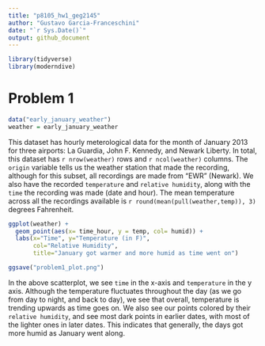 ```yaml
---
title: "p8105_hw1_geg2145"
author: "Gustavo Garcia-Franceschini"
date: "`r Sys.Date()`"
output: github_document
---
```


```r
library(tidyverse)
library(moderndive)
```

# Problem 1

```r
data("early_january_weather")
weather = early_january_weather
```

This dataset has hourly meterological data for the month of January 2013 for three airports: La Guardia, John F. Kennedy, and Newark Liberty. In total, this dataset has `r nrow(weather)` rows and `r ncol(weather)` columns. The `origin` variable tells us the weather station that made the recording, although for this subset, all recordings are made from "EWR" (Newark). We also have the recorded `temperature` and `relative humidity`, along with the `time` the recording was made (date and hour). The mean temperature across all the recordings available is `r round(mean(pull(weather,temp)), 3)` degrees Fahrenheit.

```r
ggplot(weather) + 
  geom_point(aes(x= time_hour, y = temp, col= humid)) + 
  labs(x="Time", y="Temperature (in F)", 
       col="Relative Humidity", 
       title="January got warmer and more humid as time went on")

ggsave("problem1_plot.png")
```

In the above scatterplot, we see `time` in the x-axis and `temperature` in the y axis. Although the temperature fluctuates throughout the day (as we go from day to night, and back to day), we see that overall, temperature is trending upwards as time goes on. We also see our points colored by their `relative humidity`, and see most dark points in earlier dates, with most of the lighter ones in later dates. This indicates that generally, the days got more humid as January went along.

